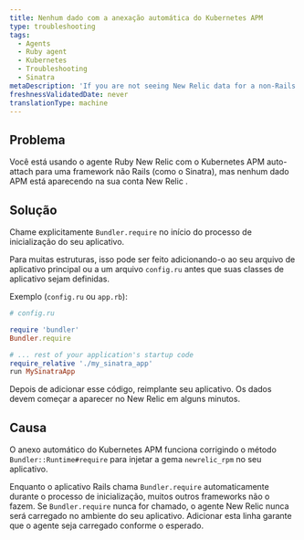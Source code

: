 ```yaml
---
title: Nenhum dado com a anexação automática do Kubernetes APM
type: troubleshooting
tags:
  - Agents
  - Ruby agent
  - Kubernetes
  - Troubleshooting
  - Sinatra
metaDescription: 'If you are not seeing New Relic data for a non-Rails Ruby application using the Kubernetes APM auto-attach, you may need to explicitly call `Bundler.require`.'
freshnessValidatedDate: never
translationType: machine
---
```


## Problema

Você está usando o agente Ruby New Relic com o Kubernetes APM auto-attach para uma framework não Rails (como o Sinatra), mas nenhum dado APM está aparecendo na sua conta New Relic .

## Solução

Chame explicitamente `Bundler.require` no início do processo de inicialização do seu aplicativo.

Para muitas estruturas, isso pode ser feito adicionando-o ao seu arquivo de aplicativo principal ou a um arquivo `config.ru` antes que suas classes de aplicativo sejam definidas.

Exemplo (`config.ru` ou `app.rb`):

```ruby
# config.ru

require 'bundler'
Bundler.require

# ... rest of your application's startup code
require_relative './my_sinatra_app'
run MySinatraApp
```

Depois de adicionar esse código, reimplante seu aplicativo. Os dados devem começar a aparecer no New Relic em alguns minutos.

## Causa

O anexo automático do Kubernetes APM funciona corrigindo o método `Bundler::Runtime#require` para injetar a gema `newrelic_rpm` no seu aplicativo.

Enquanto o aplicativo Rails chama `Bundler.require` automaticamente durante o processo de inicialização, muitos outros frameworks não o fazem. Se `Bundler.require` nunca for chamado, o agente New Relic nunca será carregado no ambiente do seu aplicativo. Adicionar esta linha garante que o agente seja carregado conforme o esperado.